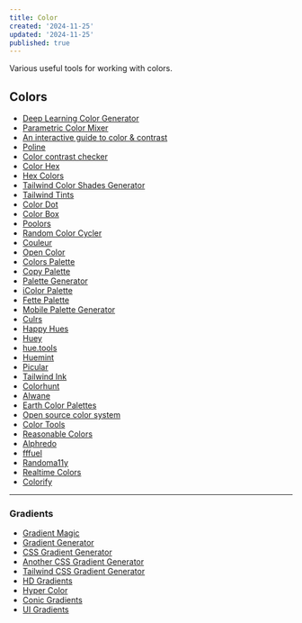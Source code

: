 ```yaml
---
title: Color
created: '2024-11-25'
updated: '2024-11-25'
published: true
---
```


Various useful tools for working with colors.

## Colors

- [Deep Learning Color Generator](https://colors.eva.design)
- [Parametric Color Mixer](https://colormixer.web.app)
- [An interactive guide to color & contrast](https://colorandcontrast.com)
- [Poline](https://meodai.github.io/poline)
- [Color contrast checker](https://colorcontrast.app)
- [Color Hex](https://www.color-hex.com/color-palettes/popular.php)
- [Hex Colors](https://hexcolor.co/)
- [Tailwind Color Shades Generator](https://uicolors.app/)
- [Tailwind Tints](https://www.tints.dev)
- [Color Dot](https://color.hailpixel.com/)
- [Color Box](https://colorbox.io/)
- [Poolors](https://poolors.com/)
- [Random Color Cycler](https://farbvelo.elastiq.ch/)
- [Couleur](https://couleur.io/)
- [Open Color](https://yeun.github.io/open-color/)
- [Colors Palette](https://colors.lol/)
- [Copy Palette](https://copypalette.app/)
- [Palette Generator](https://learnui.design/tools/data-color-picker.html)
- [iColor Palette](https://icolorpalette.com/)
- [Fette Palette](https://meodai.github.io/fettepalette/)
- [Mobile Palette Generator](https://mobilepalette.colorion.co/)
- [Culrs](https://culrs.com/)
- [Happy Hues](https://www.happyhues.co/)
- [Huey](https://huey.design/)
- [hue.tools](https://hue.tools/)
- [Huemint](https://huemint.com/)
- [Picular](https://picular.co/)
- [Tailwind Ink](https://tailwind.ink/)
- [Colorhunt](https://colorhunt.co/)
- [Alwane](https://alwane.io/)
- [Earth Color Palettes](https://colorpalettes.earth/)
- [Open source color system](https://www.opensourcecolorsystem.design/)
- [Color Tools](https://colors.dopely.top/)
- [Reasonable Colors](https://reasonable.work/colors/)
- [Alphredo](https://alphredo.app/)
- [fffuel](https://fffuel.co/)
- [Randoma11y](https://randoma11y.com/)
- [Realtime Colors](https://realtimecolors.com/)
- [Colorify](https://colorify.rocks/)

---

### Gradients

- [Gradient Magic](https://www.gradientmagic.com/)
- [Gradient Generator](https://www.joshwcomeau.com/gradient-generator/)
- [CSS Gradient Generator](https://mybrandnewlogo.com/color-gradient-generator)
- [Another CSS Gradient Generator](https://cssgradient.io/)
- [Tailwind CSS Gradient Generator](https://gradient-designer.csspost.com/)
- [HD Gradients](https://gradient.style/)
- [Hyper Color](https://hypercolor.dev/)
- [Conic Gradients](https://www.conic.style/)
- [UI Gradients](https://uigradients.com/)
